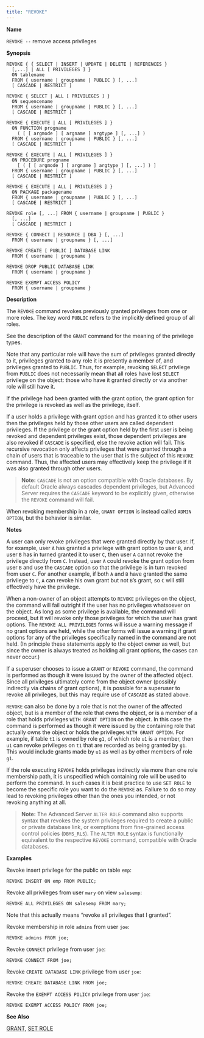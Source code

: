 ```yaml
---
title: "REVOKE"
---
```


<div id="revoke" class="registered_link"></div>


**Name**

`REVOKE --` remove access privileges

**Synopsis**

``` text
REVOKE { { SELECT | INSERT | UPDATE | DELETE | REFERENCES }
  [,...] | ALL [ PRIVILEGES ] }
  ON tablename
  FROM { username | groupname | PUBLIC } [, ...]
  [ CASCADE | RESTRICT ]

REVOKE { SELECT | ALL [ PRIVILEGES ] }
  ON sequencename
  FROM { username | groupname | PUBLIC } [, ...]
  [ CASCADE | RESTRICT ]

REVOKE { EXECUTE | ALL [ PRIVILEGES ] }
  ON FUNCTION progname
    ( [ [ argmode ] [ argname ] argtype ] [, ...] )
  FROM { username | groupname | PUBLIC } [, ...]
  [ CASCADE | RESTRICT ]

REVOKE { EXECUTE | ALL [ PRIVILEGES ] }
  ON PROCEDURE progname
    [ ( [ [ argmode ] [ argname ] argtype ] [, ...] ) ]
  FROM { username | groupname | PUBLIC } [, ...]
  [ CASCADE | RESTRICT ]

REVOKE { EXECUTE | ALL [ PRIVILEGES ] }
  ON PACKAGE packagename
  FROM { username | groupname | PUBLIC } [, ...]
  [ CASCADE | RESTRICT ]

REVOKE role [, ...] FROM { username | groupname | PUBLIC }
  [, ...]
  [ CASCADE | RESTRICT ]

REVOKE { CONNECT | RESOURCE | DBA } [, ...]
  FROM { username | groupname } [, ...]

REVOKE CREATE [ PUBLIC ] DATABASE LINK
  FROM { username | groupname }

REVOKE DROP PUBLIC DATABASE LINK
  FROM { username | groupname }

REVOKE EXEMPT ACCESS POLICY
  FROM { username | groupname }
```

**Description**

The `REVOKE` command revokes previously granted privileges from one or more roles. The key word `PUBLIC` refers to the implicitly defined group of all roles.

See the description of the `GRANT` command for the meaning of the privilege types.

Note that any particular role will have the sum of privileges granted directly to it, privileges granted to any role it is presently a member of, and privileges granted to `PUBLIC`. Thus, for example, revoking `SELECT` privilege from `PUBLIC` does not necessarily mean that all roles have lost `SELECT` privilege on the object: those who have it granted directly or via another role will still have it.

If the privilege had been granted with the grant option, the grant option for the privilege is revoked as well as the privilege, itself.

If a user holds a privilege with grant option and has granted it to other users then the privileges held by those other users are called dependent privileges. If the privilege or the grant option held by the first user is being revoked and dependent privileges exist, those dependent privileges are also revoked if `CASCADE` is specified, else the revoke action will fail. This recursive revocation only affects privileges that were granted through a chain of users that is traceable to the user that is the subject of this `REVOKE` command. Thus, the affected users may effectively keep the privilege if it was also granted through other users.

> **Note:** `CASCADE` is not an option compatible with Oracle databases. By default Oracle always cascades dependent privileges, but Advanced Server requires the `CASCADE` keyword to be explicitly given, otherwise the `REVOKE` command will fail.


When revoking membership in a role, `GRANT OPTION` is instead called `ADMIN OPTION`, but the behavior is similar.

**Notes**

A user can only revoke privileges that were granted directly by that user. If, for example, user `A` has granted a privilege with grant option to user `B`, and user `B` has in turned granted it to user `C`, then user `A` cannot revoke the privilege directly from `C`. Instead, user `A` could revoke the grant option from user `B` and use the `CASCADE` option so that the privilege is in turn revoked from user `C`. For another example, if both `A` and `B` have granted the same privilege to `C`, `A` can revoke his own grant but not `B`’s grant, so `C` will still effectively have the privilege.

When a non-owner of an object attempts to `REVOKE` privileges on the object, the command will fail outright if the user has no privileges whatsoever on the object. As long as some privilege is available, the command will proceed, but it will revoke only those privileges for which the user has grant options. The `REVOKE ALL PRIVILEGES` forms will issue a warning message if no grant options are held, while the other forms will issue a warning if grant options for any of the privileges specifically named in the command are not held. (In principle these statements apply to the object owner as well, but since the owner is always treated as holding all grant options, the cases can never occur.)

If a superuser chooses to issue a `GRANT` or `REVOKE` command, the command is performed as though it were issued by the owner of the affected object. Since all privileges ultimately come from the object owner (possibly indirectly via chains of grant options), it is possible for a superuser to revoke all privileges, but this may require use of `CASCADE` as stated above.

`REVOKE` can also be done by a role that is not the owner of the affected object, but is a member of the role that owns the object, or is a member of a role that holds privileges `WITH GRANT OPTION` on the object. In this case the command is performed as though it were issued by the containing role that actually owns the object or holds the privileges `WITH GRANT OPTION`. For example, if table `t1` is owned by role `g1`, of which role `u1` is a member, then `u1` can revoke privileges on `t1` that are recorded as being granted by `g1`. This would include grants made by `u1` as well as by other members of role `g1`.

If the role executing `REVOKE` holds privileges indirectly via more than one role membership path, it is unspecified which containing role will be used to perform the command. In such cases it is best practice to use `SET ROLE` to become the specific role you want to do the `REVOKE` as. Failure to do so may lead to revoking privileges other than the ones you intended, or not revoking anything at all.

> **Note:** The Advanced Server `ALTER ROLE` command also supports syntax that revokes the system privileges required to create a public or private database link, or exemptions from fine-grained access control policies (`DBMS_RLS`). The `ALTER ROLE` syntax is functionally equivalent to the respective `REVOKE` command, compatible with Oracle databases.


**Examples**

Revoke insert privilege for the public on table `emp`:

``` text
REVOKE INSERT ON emp FROM PUBLIC;
```

Revoke all privileges from user `mary` on view `salesemp`:

``` text
REVOKE ALL PRIVILEGES ON salesemp FROM mary;
```

Note that this actually means “revoke all privileges that I granted”.

Revoke membership in role `admins` from user `joe`:

``` text
REVOKE admins FROM joe;
```

Revoke `CONNECT` privilege from user `joe`:

``` text
REVOKE CONNECT FROM joe;
```

Revoke `CREATE DATABASE LINK` privilege from user `joe`:

``` text
REVOKE CREATE DATABASE LINK FROM joe;
```

Revoke the `EXEMPT ACCESS POLICY` privilege from user `joe`:

``` text
REVOKE EXEMPT ACCESS POLICY FROM joe;
```

**See Also**

[GRANT](#grant), [SET ROLE](#set_role)
